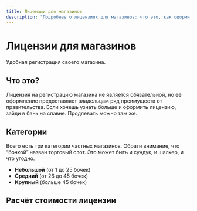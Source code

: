 ```yaml
---
title: Лицензии для магазинов
description: "Подробнее о лицензиях для магазинов: что это, как оформить, как продлить и прочее"
---
```


# Лицензии для магазинов

Удобная регистрация своего магазина.

## Что это?

Лицензия на регистрацию магазина не является обязательной, но её оформление предоставляет владельцам ряд преимуществ от правительства. Если хочешь узнать больше и оформить лицензию, зайди в банк на спавне. Продлевать можно там же.

## Категории

Всего есть три категории частных магазинов. Обрати внимание, что “бочкой” назван торговый слот. Это может быть и сундук, и шалкер, и что угодно.

- **Небольшой** (от 1 до 25 бочек)
- **Средний** (от 26 до 45 бочек)
- **Крупный** (больше 45 бочек)

## Расчёт стоимости лицензии

<LicenseCalculator />
